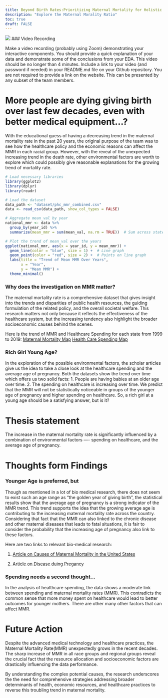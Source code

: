 ```yaml
---
title: Beyond Birth Rates:Prioritizing Maternal Mortality for Holistic Health Outcomes
description: "Explore the Maternal Morality Ratio"
toc: true
draft: FALSE
---
```


![](images/bigpic.jpeg)
### Video Recording

Make a video recording (probably using Zoom) demonstrating your interactive components.
You should provide a quick explanation of your data and demonstrate some of the conclusions from your EDA.
This video should be no longer than 4 minutes.
Include a link to your video (and password if needed) in your README.md file on your Github repository. You are not required to provide a link on the website.
This can be presented by any subset of the team members.


# More people are dying giving birth over last few decades, even with better medical equipment…?

With the educational guess of having a decreasing trend in the maternal mortality rate in the past 20 years, the original purpose of the team was to see how the healthcare policy and the economic reasons can affect the MMR in each racial group. However, with the reveal of the unexpected increasing trend in the death rate, other environmental factors are worth to explore which could possibly give reasonable explanations for the growing trend of mortality rate. 

```r
# Load necessary libraries
library(ggplot2)
library(dplyr)
library(readr)

# Load the dataset
data_path <- "dataset/phc_mmr_combined.csv"
data <- read_csv(data_path, show_col_types = FALSE)

# Aggregate mean_val by year
national_mmr <- data %>%
  group_by(year_id) %>%
  summarize(mean_mmr = sum(mean_val, na.rm = TRUE))  # Sum across states

# Plot the trend of mean_val over the years
ggplot(national_mmr, aes(x = year_id, y = mean_mmr)) +
  geom_line(color = "blue", size = 1) +  # Line graph
  geom_point(color = "red", size = 2) +  # Points on line graph
  labs(title = "Trend of Mean MMR Over Years",
       x = "Year",
       y = "Mean MMR") +
  theme_minimal()


```


### Why does the investigation on MMR matter?
The maternal mortality rate is a comprehensive dataset that gives insight into the trends and disparities of public health resources, the guiding formulation of the related policy, and the overall societal welfare. This research matters not only because it reflects the effectiveness of the healthcare system, but the increasing tendency also highlight the broader socioeconomic causes behind the scenes. 

Here is the trend of MMR and Healthcare Spending for each state from 1999 to 2019:
[Maternal Mortality Map](https://ma415-group13.shinyapps.io/MMR_Map_by_year/)
[Health Care Spending Map](https://ma415-group13.shinyapps.io/spending/)

### Rich Girl Young Age?
In the exploration of the possible environmental factors, the scholar articles give us the idea to take a close look at the healthcare spending and the average age of pregnancy. Both the datasets show the trend over time which offers us two solid facts: 1. People are having babies at an older age over time. 2. The spending on healthcare is increasing over time. We predict that the MMR will not be statistically noticeable in groups of the younger age of pregnancy and higher spending on healthcare. So, a rich girl at a young age should be a satisfying answer, but is it?

# Thesis statement
The increase in the maternal mortality rate is significantly influenced by a combination of environmental factors —- spending on healthcare, and the average age of pregnancy. 

# Thoughts form Findings 
### Younger Age is preferred, but
Though as mentioned in a lot of bio medical research, there does not seem to exist such an age range as “the golden year of giving birth”, the statistical results show that the average age of pregnancy is a strong indicator of the MMR trend. This trend supports the idea that the growing average age is contributing to the increasing maternal mortality rate across the country. Considering that fact that the MMR can also linked to the chronic disease and other maternal diseases that leads to fatal situations, it is fair to consider the probability that the increasing age of pregnancy also link to these factors. 

Here are two links to relevant bio-medical research:

1. [Article on Causes of Maternal Mortality in the United States](https://journals.lww.com/greenjournal/abstract/1985/05000/causes_of_maternal_mortality_in_the_united_states.1.aspx?casa_token=aYmM3xuuoKYAAAAA:LfWzck0exPlYO3Y9yX6_gHWYSV814kSEHASOi8wbbv5UH7IwOccEgsUWqk3hLMmmWu4SxSKJBy1EY55JTVRsvIKhAA)

2. [Article on Disease duing Pregancy](https://www.sciencedirect.com/science/article/pii/S0002937821000338?casa_token=2qxLz9KCi2IAAAAA:Xg_mBf5Y_UEGQ4ZFRHR_HFFFoEgcfPr3Afb0YyJmyjAPAl2zvlGqo2SWVgxVzvMwsq3RuOsDGLA)

### Spending needs a second thought…
In the analysis of healthcare spending, the data shows a moderate link between spending and maternal mortality rates (MMR). This contradicts the common sense that more money spent on healthcare would lead to better outcomes for younger mothers. There are other many other factors that can affect MMR. 


# Future Action
Despite the advanced medical technology and healthcare practices, the Maternal Mortality Rate(MMR) unexpectedly grows in the recent decades. The sharp increase of MMR in all race groups and regional groups reveal the crucial fact that the resource allocation and socioeconomic factors are drastically influencing the data performance. 

By understanding the complex potential causes, the research underscores the the need for comprehensive strategies addressing broader determinants of health, economic resources, and healthcare practices to reverse this troubling trend in maternal mortality.






